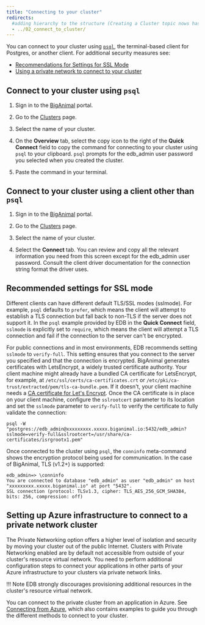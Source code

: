 ```yaml
---
title: "Connecting to your cluster"
redirects:
  #adding hierarchy to the structure (Creating a Cluster topic nows has a child topic) so created a folder and moved the contents from 03_create_cluster to index.mdx
  - ../02_connect_to_cluster/
---
```


You can connect to your cluster using [`psql`](http://postgresguide.com/utilities/psql.html), the terminal-based client for Postgres, or another client. For additional security measures see:
- [Recommendations for Settings for SSL Mode](#recommended-settings-for-ssl-mode) 
- [Using a private network to connect to your cluster](#setting-up-azure-infrastructure-to-connect-to-a-private-network-cluster)

## Connect to your cluster using `psql`

1. Sign in to the [BigAnimal](https://portal.biganimal.com) portal.

1. Go to the [Clusters](https://portal.biganimal.com/clusters) page.

3. Select the name of your cluster.
4. On the **Overview** tab, select the copy icon to the right of the **Quick Connect** field to copy the command for connecting to your cluster using `psql` to your clipboard. `psql` prompts for the edb_admin user password you selected when you created the cluster.
5. Paste the command in your terminal.

## Connect to your cluster using a client other than `psql`

1. Sign in to the [BigAnimal](https://portal.biganimal.com) portal.

1. Go to the [Clusters](https://portal.biganimal.com/clusters) page.

2. Select the name of your cluster.
3. Select the **Connect** tab. You can review and copy all the relevant information you need from this screen except for the edb_admin user password. Consult the client driver documentation for the connection string format the driver uses.

## Recommended settings for SSL mode

Different clients can have different default TLS/SSL modes (sslmode). For example, `psql` defaults to `prefer`, which means the client will attempt to establish a TLS connection but fall back to non-TLS if the server does not support it. In the `psql` example provided by EDB in the **Quick Connect** field, `sslmode` is explicitly set to `require`, which means the client will attempt a TLS connection and fail if the connection to the server can't be encrypted.

For public connections and in most environments, EDB recommends setting `sslmode` to `verify-full`. This setting ensures that you connect to the server you specified and that the connection is encrypted. BigAnimal generates certificates with LetsEncrypt, a widely trusted certificate authority. Your client machine might already have a bundled CA certificate for LetsEncrypt, for example, at `/etc/ssl/certs/ca-certificates.crt` or `/etc/pki/ca-trust/extracted/pem/tls-ca-bundle.pem`. If it doesn't, your client machine needs a [CA certificate for Let's Encrypt](https://letsencrypt.org/certificates/). Once the CA certificate is in place on your client machine, configure the `sslrootcert` parameter to its location and set the `sslmode` parameter to `verify-full` to verify the certificate to fully validate the connection:

```
psql -W "postgres://edb_admin@xxxxxxxxx.xxxxx.biganimal.io:5432/edb_admin?sslmode=verify-full&sslrootcert=/usr/share/ca-certificates/isrgrootx1.pem"
```

Once connected to the cluster using `psql`, the `conninfo` meta-command shows the encryption protocol being used for communication. In the case of BigAnimal,  TLS (v1.2+) is supported:

```
edb_admin=> \conninfo
You are connected to database "edb_admin" as user "edb_admin" on host "xxxxxxxxx.xxxxx.biganimal.io" at port "5432".
SSL connection (protocol: TLSv1.3, cipher: TLS_AES_256_GCM_SHA384, bits: 256, compression: off)
```

## Setting up Azure infrastructure to connect to a private network cluster

The Private Networking option offers a higher level of isolation and security by moving your cluster out of the public Internet. Clusters with Private Networking enabled are by default not accessible from outside of your cluster's resource virtual network. You need to perform additional configuration steps to connect your applications in other parts of your Azure infrastructure to your clusters via private network links.

!!! Note
    EDB strongly discourages provisioning additional resources in the cluster's resource virtual network.

You can connect to the private cluster from an application in Azure. See [Connecting from Azure](01_connecting_from_azure), which also contains examples to guide you through the different methods to connect to your cluster.
